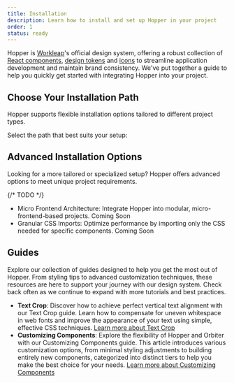 ```yaml
---
title: Installation
description: Learn how to install and set up Hopper in your project
order: 1
status: ready
---
```



Hopper is [Workleap](https://workleap.com/)'s official design system, offering a robust collection of [React components](/components/component-list), [design tokens](/tokens/overview/introduction) and [icons](/icons/overview/introduction) to streamline application development and maintain brand consistency.
We've put together a guide to help you quickly get started with integrating Hopper into your project.

## Choose Your Installation Path

Hopper supports flexible installation options tailored to different project types.

Select the path that best suits your setup:

<CardLinkList>
    <CardLink href="../installation-path/react" title="React Applications" description="The most common way to integrate Hopper.">
        <ReactIcon />
    </CardLink>
    <CardLink href="../installation-path/javascript" type="secondary" title="Other Frameworks or Libraries" description="Use Hopper seamlessly with other JavaScript or TypeScript-based setups.">
        <JsIcon />
    </CardLink>
</CardLinkList>

## Advanced Installation Options

Looking for a more tailored or specialized setup? Hopper offers advanced options to meet unique project requirements.

{/* TODO */}
- Micro Frontend Architecture: Integrate Hopper into modular, micro-frontend-based projects. <Tag>Coming Soon</Tag>
- Granular CSS Imports: Optimize performance by importing only the CSS needed for specific components. <Tag>Coming Soon</Tag>

## Guides

Explore our collection of guides designed to help you get the most out of Hopper. From styling tips to advanced customization techniques, these resources are here to support your journey with our design system. Check back often as we continue to expand with more tutorials and best practices.

- **Text Crop**: Discover how to achieve perfect vertical text alignment with our Text Crop guide. Learn how to compensate for uneven whitespace in web fonts and improve the appearance of your text using simple, effective CSS techniques. [Learn more about Text Crop](../guides/text-crop)
- **Customizing Components**: Explore the flexibility of Hopper and Orbiter with our Customizing Components guide. This article introduces various customization options, from minimal styling adjustments to building entirely new components, categorized into distinct tiers to help you make the best choice for your needs. [Learn more about Customizing Components](../guides/components)

